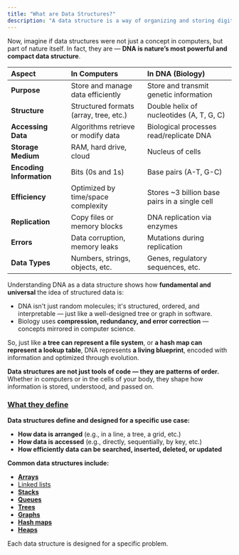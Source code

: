 ```yaml
---
title: "What are Data Structures?"
description: "A data structure is a way of organizing and storing digital data so that it can be used efficiently. Just like physical storage methods (like shelves, drawers, or filing cabinets) help us manage physical objects, data structures help us manage digital data.  "
---
```


Now, imagine if data structures were not just a concept in computers, but part of nature itself. In fact, they are — **DNA is nature’s most powerful and compact data structure**.

| **Aspect**               | **In Computers**                       | **In DNA (Biology)**                          |
| :----------------------- | :------------------------------------- | :-------------------------------------------- |
| **Purpose**              | Store and manage data efficiently      | Store and transmit genetic information        |
| **Structure**            | Structured formats (array, tree, etc.) | Double helix of nucleotides (A, T, G, C)      |
| **Accessing Data**       | Algorithms retrieve or modify data     | Biological processes read/replicate DNA       |
| **Storage Medium**       | RAM, hard drive, cloud                 | Nucleus of cells                              |
| **Encoding Information** | Bits (0s and 1s)                       | Base pairs (A-T, G-C)                         |
| **Efficiency**           | Optimized by time/space complexity     | Stores ~3 billion base pairs in a single cell |
| **Replication**          | Copy files or memory blocks            | DNA replication via enzymes                   |
| **Errors**               | Data corruption, memory leaks          | Mutations during replication                  |
| **Data Types**           | Numbers, strings, objects, etc.        | Genes, regulatory sequences, etc.             |

Understanding DNA as a data structure shows how **fundamental and universal** the idea of structured data is:

- DNA isn't just random molecules; it's structured, ordered, and interpretable — just like a well-designed tree or graph in software.
- Biology uses **compression, redundancy, and error correction** — concepts mirrored in computer science.

So, just like **a tree can represent a file system**, or **a hash map can represent a lookup table**, DNA represents **a living blueprint**, encoded with information and optimized through evolution.

**Data structures are not just tools of code — they are patterns of order.** Whether in computers or in the cells of your body, they shape how information is stored, understood, and passed on.

### <u>What they define</u>

**Data structures define and designed for a specific use case:**

- **How data is arranged** (e.g., in a line, a tree, a grid, etc.)
- **How data is accessed** (e.g., directly, sequentially, by key, etc.)
- **How efficiently data can be searched, inserted, deleted, or updated**

**Common data structures include:**

- [**Arrays**](/common-ds/arrays)
- [Linked lists](/common-ds/linkedlists)
- [**Stacks**](/common-ds/stacks)
- [**Queues**](/common-ds/queues)
- [**Trees**](/common-ds/trees)
- [**Graphs**](/common-ds/graphs)
- [**Hash maps**](/common-ds/hashmaps)
- [**Heaps**](/common-ds/heaps)

Each data structure is designed for a specific problem.